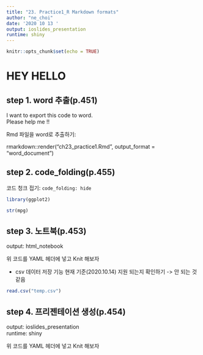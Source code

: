 ```yaml
---
title: "23. Practice1_R Markdown formats"
author: "ne_choi"
date: '2020 10 13 '
output: ioslides_presentation   
runtime: shiny
---
```


```r
knitr::opts_chunk$set(echo = TRUE)
```

# HEY HELLO  

## step 1. word 추출(p.451)
I want to export this code to word.  
Please help me !!  

Rmd 파일을 word로 추출하기:  

rmarkdown::render("ch23_practice1.Rmd", output_format = "word_document")


## step 2. code_folding(p.455)

코드 청크 접기: `code_folding: hide`

```r
library(ggplot2)

str(mpg)
```

## step 3. 노트북(p.453)
output: html_notebook  

위 코드를 YAML 헤더에 넣고 Knit 해보자  

+ csv 데이터 저장 기능 현재 기준(2020.10.14) 지원 되는지 확인하기 -> 안 되는 것 같음
```r
read.csv("temp.csv")
```

## step 4. 프리젠테이션 생성(p.454)
output: ioslides_presentation   
runtime: shiny  

위 코드를 YAML 헤더에 넣고 Knit 해보자  

